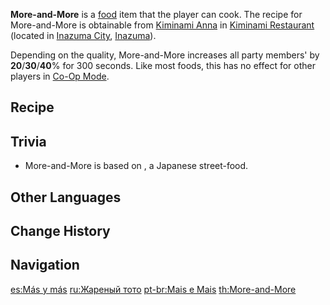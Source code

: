 {{Food Infobox
|id              = 108334
|description     = A snack grilled on an iron plate.
|desc_suspicious = It certainly looks the part, but you start getting a bad feeling about this upon first bite. Guess you can't slack off when making food after all, huh?
|desc_basic      = Water is added to flour and stirred into a slurry, vegetables and meat are added, and the mix is grilled well on an iron plate before taking on a splash of sauce and a sprinkle of dried bonito flakes. This tastes delicious no matter how many ingredients one adds, and indeed it makes people feel like "the more ingredients, the merrier, hence the dish's name.
|desc_delicious  = The rich ingredients have been stacked atop one another. One bite into the crisp outer layer reveals the soft tenderness within. The lovely sauce clothes the condiments luxuriously, flowing between lips and teeth alike en route to the stomach. Even the aroma that lingers in the air has ascended to become part of its unforgettable deliciousness.
|type            = ATK-Boosting Dishes
|rarity          = 3
|effectType      = ATK Up
|effect          = Increases all party members' {{Color|Physical DMG}} by (var1)% for 300s.
|eff_att1        = ATK
|region          = Inazuma
|eff_suspicious1 = 20
|eff_basic1      = 30
|eff_delicious1  = 40
|recipe          = Sold by [[Kiminami Restaurant]]
}}
'''More-and-More''' is a [[food]] item that the player can cook. The recipe for More-and-More is obtainable from [[Kiminami Anna]] in [[Kiminami Restaurant]] (located in [[Inazuma City]], [[Inazuma]]).

Depending on the quality, More-and-More increases all party members' {{Color|Physical DMG}} by '''20'''/'''30'''/'''40'''% for 300 seconds. Like most foods, this has no effect for other players in [[Co-Op Mode]].

==Recipe==
{{Recipe
|Flour = 1
|Bacon = 2
|Fish = 3
|Lavender Melon = 1
|sort = Fish,Bacon,Lavender Melon,Flour
|type = Cooking
}}

==Trivia==
*More-and-More is based on {{w|Okonomiyaki}}, a Japanese street-food.

==Other Languages==
{{Other Languages
|en      = More-and-More
|zhs     = 多多烧
|zhs_rm  = Duōduō Shāo
|zht     = 多多燒
|zht_rm  = Duōduō Shāo
|zh_tl   = More and More Burn
|ja      = お好み焼き
|ja_rm   = Okonomiyaki
|ja_tl   = Okonomiyaki
|ko      = 다다야끼
|ko_rm   = Dadayaggi
|ko_tl   = More More Yaki
|es      = Más y más
|es_tl   = More and More
|fr      = Fourre-tout exquis
|fr_tl   = Exquisite Catch-All
|ru      = Жареный тото
|ru_tl   = Grilled Toto
|th      = More-and-More
|vi      = Toto Nướng
|vi_tl   = Grilled Toto
|de      = Nochvielmehr
|de_tl   = So Much More
|id      = More-and-More
|pt      = Mais e Mais
|pt_tl   = More and More
}}

==Change History==
{{Change History|2.1}}

==Navigation==
{{Food Navbox}}

[[es:Más y más]]
[[ru:Жареный тото]]
[[pt-br:Mais e Mais]]
[[th:More-and-More]]